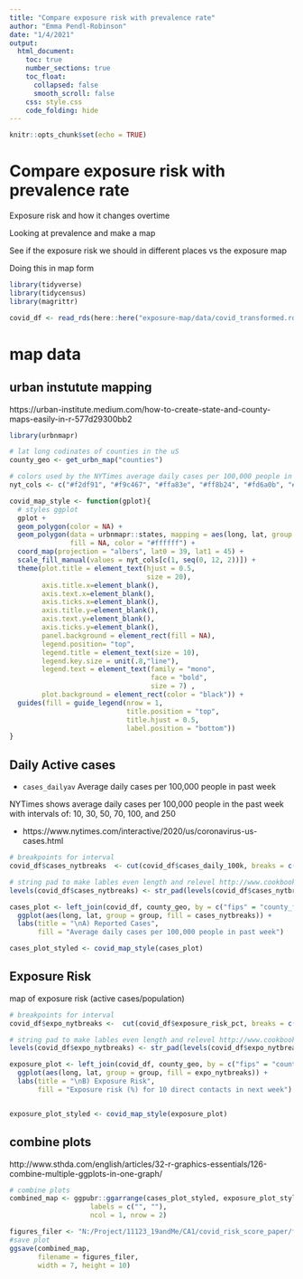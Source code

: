 ```yaml
---
title: "Compare exposure risk with prevalence rate"
author: "Emma Pendl-Robinson"
date: "1/4/2021"
output: 
  html_document:
    toc: true
    number_sections: true 
    toc_float: 
      collapsed: false
      smooth_scroll: false
    css: style.css
    code_folding: hide 
---
```


```r
knitr::opts_chunk$set(echo = TRUE)
```

# Compare exposure risk with prevalence rate {-}

Exposure risk and how it changes overtime

Looking at prevalence and make a map

See if the exposure risk we should in different places vs the exposure map

Doing this in map form


```r
library(tidyverse)
library(tidycensus)
library(magrittr)
```

```r
covid_df <- read_rds(here::here("exposure-map/data/covid_transformed.rds"))
```


# map data


## urban instutute mapping

https://urban-institute.medium.com/how-to-create-state-and-county-maps-easily-in-r-577d29300bb2

```r
library(urbnmapr)

# lat long codinates of counties in the uS
county_geo <- get_urbn_map("counties")

```

```r
# colors used by the NYTimes average daily cases per 100,000 people in the past week 
nyt_cols <- c("#f2df91", "#f9c467", "#ffa83e", "#ff8b24", "#fd6a0b", "#f04f09", "#d8382e", "#c62833", "#AF1C43", "#8A1739", "#701547", "#4C0D3E")

covid_map_style <- function(gplot){
  # styles ggplot
  gplot + 
  geom_polygon(color = NA) +
  geom_polygon(data = urbnmapr::states, mapping = aes(long, lat, group = group),
               fill = NA, color = "#ffffff") +
  coord_map(projection = "albers", lat0 = 39, lat1 = 45) +
  scale_fill_manual(values = nyt_cols[c(1, seq(0, 12, 2))]) + 
  theme(plot.title = element_text(hjust = 0.5,
                                  size = 20),
        axis.title.x=element_blank(),
        axis.text.x=element_blank(),
        axis.ticks.x=element_blank(),
        axis.title.y=element_blank(),
        axis.text.y=element_blank(),
        axis.ticks.y=element_blank(),
        panel.background = element_rect(fill = NA),
        legend.position= "top",
        legend.title = element_text(size = 10), 
        legend.key.size = unit(.8,"line"),
        legend.text = element_text(family = "mono",
                                   face = "bold",
                                   size = 7) ,
        plot.background = element_rect(color = "black")) + 
  guides(fill = guide_legend(nrow = 1,
                             title.position = "top", 
                             title.hjust = 0.5,
                             label.position = "bottom"))
}
```

## Daily Active cases

- `cases_dailyav` Average daily cases per 100,000 people in past week

NYTimes shows average daily cases per 100,000 people in the past week with intervals of: 10, 30, 50, 70, 100, and 250

- https://www.nytimes.com/interactive/2020/us/coronavirus-us-cases.html


```r
# breakpoints for interval
covid_df$cases_nytbreaks  <- cut(covid_df$cases_daily_100k, breaks = c(0, 10, 30, 50, 70, 100, 250, 700), include.lowest = TRUE)

# string pad to make lables even length and relevel http://www.cookbook-r.com/Manipulating_data/Renaming_levels_of_a_factor/
levels(covid_df$cases_nytbreaks) <- str_pad(levels(covid_df$cases_nytbreaks), 9, side = "both")

cases_plot <- left_join(covid_df, county_geo, by = c("fips" = "county_fips"))  %>%
  ggplot(aes(long, lat, group = group, fill = cases_nytbreaks)) +
  labs(title = "\nA) Reported Cases",
       fill = "Average daily cases per 100,000 people in past week")

cases_plot_styled <- covid_map_style(cases_plot)


```

## Exposure Risk

map of exposure risk (active cases/population)

```r
# breakpoints for interval
covid_df$expo_nytbreaks <-  cut(covid_df$exposure_risk_pct, breaks = c(0, 0.6, 1.2, 1.8, 2.4, 3, 4, 25), include.lowest = TRUE)

# string pad to make lables even length and relevel http://www.cookbook-r.com/Manipulating_data/Renaming_levels_of_a_factor/
levels(covid_df$expo_nytbreaks) <- str_pad(levels(covid_df$expo_nytbreaks), 9, side = "both")

exposure_plot <- left_join(covid_df, county_geo, by = c("fips" = "county_fips"))  %>%
  ggplot(aes(long, lat, group = group, fill = expo_nytbreaks)) +
  labs(title = "\nB) Exposure Risk",
       fill = "Exposure risk (%) for 10 direct contacts in next week")


exposure_plot_styled <- covid_map_style(exposure_plot)


```


## combine plots


http://www.sthda.com/english/articles/32-r-graphics-essentials/126-combine-multiple-ggplots-in-one-graph/

```r
# combine plots
combined_map <- ggpubr::ggarrange(cases_plot_styled, exposure_plot_styled,
                    labels = c("", ""),
                    ncol = 1, nrow = 2)

figures_filer <- "N:/Project/11123_19andMe/CA1/covid_risk_score_paper/figures/_paper-val-fig4.png"
#save plot
ggsave(combined_map,
       filename = figures_filer,
       width = 7, height = 10)

```




